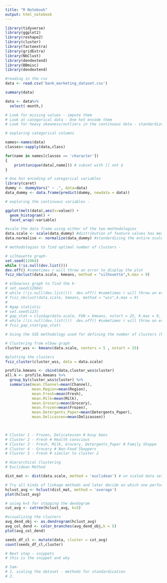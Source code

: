 ```yaml
---
title: "R Notebook"
output: html_notebook
---
```



```r
library(tidyverse)
library(ggplot2)
library(reshape2)
library(cluster)  
library(factoextra) 
library(gridExtra)
library(NbClust)
library(dendextend)
library(BBmisc)
library(dendextend)
```

```r
#reading in the csv
data <- read.csv('bank_marketing_dataset.csv')
```

```r
summary(data)

data <- data%>%
  select(-month,)

# Look for missing values - impute them
# Look at categorical data - One hot encode them
# Look for heavy skewness/outliers in the continuous data - standardize the dataset
```

```r
# exploring categorical columns

names<-names(data)
classes<-sapply(data,class)

for(name in names[classes == 'character'])
{
    print(unique(data[,name])) # subset with [] not $
}
```

```r
# One hot encoding of categorical variables
library(caret)
dummy <- dummyVars(" ~ .", data=data)
data_dummy <- data.frame(predict(dummy, newdata = data)) 
```

```r
# exploring the continuous variables -

ggplot(melt(data),aes(x=value)) + 
  geom_histogram() + 
  facet_wrap(~variable)
```


```r
#scale the data frame using either of the two methodologies
data.scale <- scale(data_dummy) #distribution of feature values has mean 0 and a standard deviation of 1
data.normalise <- normalize(data_dummy) #standardizing the entire scale of all the feature values between [0,1] 

```

```r
# methodologies to find optimal number of clusters - 

# silhouette graph-
set.seed(12964)
while (!is.null(dev.list()))  
dev.off() #sometimes r will throw an error to display the plot
fviz_nbclust(data.scale, kmeans, method = "silhouette",k.max = 9)

# elbow/wss graph to find the k-
# set.seed(12964)
# while (!is.null(dev.list()))  dev.off() #sometimes r will throw an error to display the plot
# fviz_nbclust(data.scale, kmeans, method = "wss",k.max = 9)
# 
# #gap statistic
# set.seed(123)
# gap_stat = clusGap(data.scale, FUN = kmeans, nstart = 25, K.max = 9, B = 50) 
# while (!is.null(dev.list()))  dev.off() #sometimes r will throw an error to display the plot
# fviz_gap_stat(gap_stat)

```

```r
# Using the SSE methodology used for defining the number of clusters (k ) and the business context we can define any number of clusters between 5 to 8. 

# Clustering from elbow graph 
cluster_wss <- kmeans(data.scale, centers = 5 , nstart = 25)

#plotting the clusters
fviz_cluster(cluster_wss, data = data.scale)
```


```r

profile.kmeans <- cbind(data,cluster_wss$cluster) 
all.k <- profile.kmeans %>% 
  group_by(cluster_wss$cluster) %>%
  summarise(mean.Channel=mean(Channel),
            mean.Region=mean(Region),
            mean.Fresh=mean(Fresh),
            mean.Milk=mean(Milk),
            mean.Grocery=mean(Grocery),
            mean.Frozen=mean(Frozen),
            mean.Detergents_Paper=mean(Detergents_Paper),
            mean.Delicassen=mean(Delicassen))

          
```

```r

# Cluster 1 - Frozen, Delicatessen # busy bees
# Cluster 2 - Fresh # Health conscious 
# Cluster 3 - Fresh, Milk, Grocery, Detergents_Paper # Family Shoppe
# Cluster 4 - Grocery # Non-Food Shoppers
# Cluster 5 - Fresh # similar to cluster 2

```

```r
# Hierarchical Clustering
# Euclidean Method 

dist_mat <- dist(data.scale, method = 'euclidean') # on scaled data set

# Try all kinds of linkage methods and later decide on which one performed better. 
hclust_avg <- hclust(dist_mat, method = 'average')
plot(hclust_avg)
```

```r
# using k=5 for stopping the dendogram 
cut_avg <- cutree(hclust_avg, k=5)

#visualizing the clusters
avg_dend_obj <- as.dendrogram(hclust_avg)
avg_col_dend <- color_branches(avg_dend_obj,k = 5)
plot(avg_col_dend)

```

```r

seeds_df_cl <- mutate(data, cluster = cut_avg)
count(seeds_df_cl,cluster)

```


```r
# Next step - snippets
# this is the snippet and why

# Sam- 
# 1. scaling the dataset - methods for standardization
# 2. 
```

